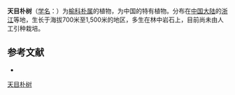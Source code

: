 {{Speciesbox
| name = 天目朴树
| status = 
| status_system = 
| image = 
| genus = Celtis
| species = chekiangensis
| authority = Cheng
}}

'''天目朴树'''（[[学名|学名]]：{{lang|la|''Celtis chekiangensis''}}）为[[榆科|榆科]][[朴属|朴属]]的植物，为中国的特有植物。分布在[[中国大陆|中国大陆]]的[[浙江|浙江]]等地，生长于海拔700米至1,500米的地区，多生在林中岩石上，目前尚未由人工引种栽培。

== 参考文献 ==
<div class="references-small">
* {{cite web| url =http://www.bioinfo.cn/db05/KmzwSpecies.php?action=view&id=22576| title =天目朴树| work =《中国高等植物数据库全库》| publisher =中国科学院微生物研究所| author =昆明植物研究所| accessdate =2009-02-25| deadurl =yes| archiveurl =https://web.archive.org/web/20160305023945/http://www.bioinfo.cn/db05/KmzwSpecies.php?action=view&id=22576| archivedate =2016-03-05}}
</div>
{{Taxonbar|from=Q10940527}}

[[Category:朴属|天目朴树]]


{{植物小作品}}